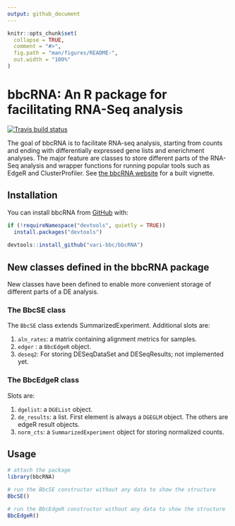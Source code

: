```yaml
---
output: github_document
---
```


<!-- README.md is generated from README.Rmd. Please edit that file -->

```r
knitr::opts_chunk$set(
  collapse = TRUE,
  comment = "#>",
  fig.path = "man/figures/README-",
  out.width = "100%"
)
```
# bbcRNA: An R package for facilitating RNA-Seq analysis

<!-- badges: start -->
[![Travis build status](https://travis-ci.org/vari-bbc/bbcRNA.svg?branch=master)](https://travis-ci.org/vari-bbc/bbcRNA)
<!-- badges: end -->

The goal of bbcRNA is to facilitate RNA-seq analysis, starting from counts and
ending with differentially expressed gene lists and enerichment analyses. The
major feature are classes to store different parts of the RNA-Seq analysis and
wrapper functions for running popular tools such as EdgeR and ClusterProfiler.
See [the bbcRNA website](https://vari-bbc.github.io/bbcRNA/) for a built
vignette.

## Installation

You can install bbcRNA from [GitHub](https://github.com/vari-bbc) with:

``` r
if (!requireNamespace("devtools", quietly = TRUE))
  install.packages("devtools")
  
devtools::install_github("vari-bbc/bbcRNA")
```
## New classes defined in the bbcRNA package

New classes have been defined to enable more convenient storage of different
parts of a DE analysis.

### The BbcSE class

The `BbcSE` class extends SummarizedExperiment. Additional slots are:

1. `aln_rates`: a matrix containing alignment metrics for samples.
2. `edger` : a `BbcEdgeR` object.
3. `deseq2`: For storing DESeqDataSet and DESeqResults; not implemented yet.

### The BbcEdgeR class

Slots are:

1. `dgelist`: a `DGEList` object.
2. `de_results`: a list. First element is always a `DGEGLM` object. The others
are edgeR result objects.
3. `norm_cts`: a `SummarizedExperiment` object for storing normalized counts.

## Usage

```r
# attach the package
library(bbcRNA)

# run the BbcSE constructor without any data to show the structure 
BbcSE()

# run the BbcEdgeR constructor without any data to show the structure 
BbcEdgeR()

```
    
